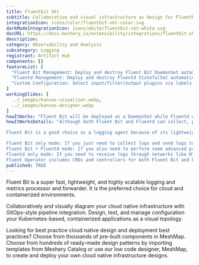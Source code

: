---
title: Fluentbit Skt
subtitle: Collaborative and visual infrastructure as design for Fluentbit Skt
integrationIcon: icons/color/fluentbit-skt-color.svg
darkModeIntegrationIcon: icons/white/fluentbit-skt-white.svg
docURL: https://docs.meshery.io/extensibility/integrations/fluentbit-skt
description: 
category: Observability and Analysis
subcategory: Logging
registrant: Artifact Hub
components: []
featureList: [
  "Fluent Bit Management: Deploy and destroy Fluent Bit DaemonSet automatically.",
  "Fluentd Management: Deploy and destroy Fluentd StatefulSet automatically.",
  "Custom Configuration: Select input/filter/output plugins via labels."
]
workingSlides: [
  ../_images/kanvas-visualizer.webp,
  ../_images/kanvas-designer.webp
]
howItWorks: "Fluent Bit will be deployed as a DaemonSet while Fluentd will be deployed as a StatefulSet. "
howItWorksDetails: "Although both Fluent Bit and Fluentd can collect, process(parse and filter) and then forward log to the final destinations, still they have strengths in different aspects.

Fluent Bit is a good choice as a logging agent because of its lightweight and efficiency, while Fluentd is more powerful to perform advanced processing on logs because of its rich plugins.

Fluent Bit only mode: If you just need to collect logs and send logs to the final destinations, all you need is Fluent Bit.
Fluent Bit + Fluentd mode: If you also need to perform some advanced processing on the logs collected or send to more sinks, then you also need Fluentd.
Fluentd only mode: If you need to receive logs through networks like HTTP or Syslog and then process and send the log to the final sinks, you only need Fluentd.
Fluent Operator includes CRDs and controllers for both Fluent Bit and Fluentd which allows you to config your log processing pipelines in the 3 modes mentioned above as you wish."
published: TRUE
---
<p>
Fluent Bit is a super fast, lightweight, and highly scalable logging and metrics processor and forwarder. It is the preferred choice for cloud and containerized environments.
</p>
<p>
    Collaboratively and visually diagram your cloud native infrastructure with GitOps-style pipeline integration. Design, test, and manage configuration your Kubernetes-based, containerized applications as a visual topology.
</p>
<p>
    Looking for best practice cloud native design and deployment best practices? Choose from thousands of pre-built components in MeshMap. Choose from hundreds of ready-made design patterns by importing templates from Meshery Catalog or use our low code designer, MeshMap, to create and deploy your own cloud native infrastructure designs.
</p>
